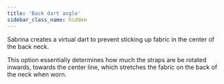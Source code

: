 ```yaml
---
title: 'Back dart angle'
sidebar_class_name: hidden
---
```


Sabrina creates a virtual dart to prevent sticking up fabric in the center of the back neck.

This option essentially determines how much the straps are be rotated inwards, towards the center line, which stretches the fabric on the back of the neck when worn.
